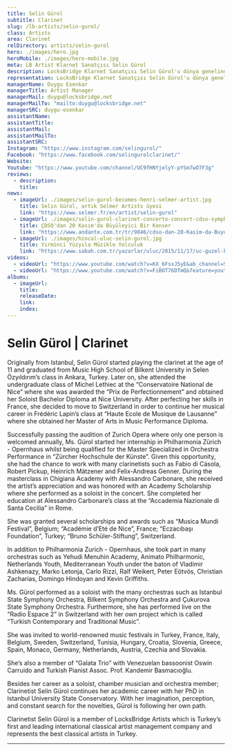 ```yaml
---
title: Selin Gürol
subtitle: Clarinet
slug: /lb-artists/selin-gurol/
class: Artists
area: Clarinet
relDirectory: artists/selin-gurol
hero: ./images/hero.jpg
heroMobile: ./images/hero-mobile.jpg
meta: LB Artist Klarnet Sanatçısı Selin Gürol
description: LocksBridge Klarnet Sanatçısı Selin Gürol'u dünya genelinde temsil ediyor.
representation: LocksBridge Klarnet Sanatçısı Selin Gürol'u dünya genelinde temsil ediyor.
managerName: Duygu Esenkar
managerTitle: Artist Manager
managerMail: duygu@locksbridge.net
managerMailTo: "mailto:duygu@locksbridge.net"
managerSRC: duygu-esenkar
assistantName:
assistantTitle:
assistantMail:
assistantMailTo:
assistantSRC:
Instagram: "https://www.instagram.com/selingurol/"
Facebook: "https://www.facebook.com/selingurolclarinet/"
Website:
Youtube: "https://www.youtube.com/channel/UC9fHNYjelyY-pYSm7wO7F3g"
reviews:
  - description:
    title:
news:
  - imageUrl: ./images/selin-gurol-becomes-henri-selmer-artist.jpg
    title: Selin Gürol, artık Selmer Artists üyesi
    link: "https://www.selmer.fr/en/artist/selin-gurol"
  - imageUrl: ./images/selin-gurol-clarinet-concerto-concert-cdso-symphony-orchestra.jpg
    title: ÇDSO'dan 20 Kasım'da Büyüleyici Bir Konser
    link: "https://www.andante.com.tr/tr/9846/cdso-dan-20-Kasim-da-Buyuleyici-Bir-Konser"
  - imageUrl: ./images/hincal-uluc-selin-gurol.jpg
    title: Yirminci Yüzyıla Müzikle Yolculuk
    link: "https://www.sabah.com.tr/yazarlar/uluc/2015/11/17/uc-guzel-konser"
videos:
  - videoUrl: "https://www.youtube.com/watch?v=KX_6FsxJ5yE&ab_channel=SelinG%C3%BCrol"
  - videoUrl: "https://www.youtube.com/watch?v=FiBOT76DTmQ&feature=youtu.be&ab_channel=SelinG%C3%BCrol"
albums:
  - imageUrl:
    title:
    releaseDate:
    link:
    index:
---
```

# Selin Gürol | Clarinet

Originally from Istanbul, Selin Gürol started playing the clarinet at the age of 11 and graduated from Music High School of Bilkent University in Selen Özyıldırım’s class in Ankara, Turkey. Later on, she attended the undergraduate class of Michel Lethiec at the “Conservatoire National de Nice” where she was awarded the “Prix de Perfectionnement” and obtained her Soloist Bachelor Diploma at Nice University. After perfecting her skills in France, she decided to move to Switzerland in order to continue her musical career in Frédéric Lapin’s class at “Haute Ecole de Musique de Lausanne” where she obtained her Master of Arts in Music Performance Diploma.

Successfully passing the audition of Zurich Opera where only one person is welcomed annually, Ms. Gürol started her internship in Philharmonia Zürich - Opernhaus whilst being qualified for the Master Specialized in Orchestra Performance in “Zürcher Hochschule der Künste”. Given this opportunity, she had the chance to work with many clarinetists such as Fabio di Càsola, Robert Pickup, Heinrich Mätzener and Felix-Andreas Genner. During the masterclass in Chigiana Academy with Alessandro Carbonare, she received the artist’s appreciation and was honored with an Academy Scholarship where she performed as a soloist in the concert. She completed her education at Alessandro Carbonare’s class at the “Accademia Nazionale di Santa Cecilia” in Rome.

She was granted several scholarships and awards such as “Musica Mundi Festival”, Belgium; “Académie d’Eté de Nice”, France; “Eczacıbaşı Foundation”, Turkey; “Bruno Schüler-Stiftung”, Switzerland.

In addition to Philharmonia Zurich - Opernhaus, she took part in many orchestras such as Yehudi Menuhin Academy, Animato Philharmonic, Netherlands Youth, Mediterranean Youth under the baton of Vladimir Ashkenazy, Marko Letonja, Carlo Rizzi, Ralf Weikert, Peter Eötvös, Christian Zacharias, Domingo Hindoyan and Kevin Griffiths.

Ms. Gürol performed as a soloist with the many orchestras such as Istanbul State Symphony Orchestra, Bilkent Symphony Orchestra and Çukurova State Symphony Orchestra. Furthermore, she has performed live on the “Radio Espace 2” in Switzerland with her own project which is called “Turkish Contemporary and Traditional Music”.

She was invited to world-renowned music festivals in Turkey, France, Italy, Belgium, Sweden, Switzerland, Tunisia, Hungary, Croatia, Slovenia, Greece, Spain, Monaco, Germany, Netherlands, Austria, Czechia and Slovakia.

She’s also a member of “Galata Trio” with Venezuelan bassoonist Oswin Carruido and Turkish Pianist Assoc. Prof. Kandemir Basmacıoğlu.

Besides her career as a soloist, chamber musician and orchestra member; Clarinetist Selin Gürol continues her academic career with her PhD in Istanbul University State Conservatory. With her imagination, perception, and constant search for the novelties, Gürol is following her own path.

Clarinetist Selin Gürol is a member of LocksBridge Artists which is Turkey’s first and leading international classical artist management company and represents the best classical artists in Turkey.

- - -
